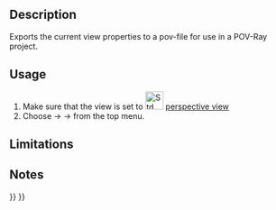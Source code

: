 <languages/>

{{Docnav
|[[Raytracing_Render|Render]]
|[[Raytracing_WriteCamera|Export camera to povray]]
|[[Raytracing_Workbench|Raytracing]]
|IconL=Raytracing_Render.svg
|IconR=Raytracing_WriteCamera.svg
|IconC=Workbench_Raytracing.svg
}}

<div class="mw-translate-fuzzy">
{{GuiCommand/ru
|Name=Raytracing WriteView 
|Name/ru=Raytracing WriteView 
|MenuLocation=Трассировка лучей → Экспорт вида в POV-Ray
|Workbenches=[[Raytracing_Workbench/ru|Raytracing]]
|Shortcut=
|SeeAlso=
}}
</div>

==Description==

Exports the current view properties to a pov-file for use in a POV-Ray project.

==Usage==

# Make sure that the view is set to [[Image:Std_PerspectiveCamera.svg|32px|link=Std_PerspectiveCamera]] [[Std_PerspectiveCamera|perspective view]]
# Choose {{KEY|Raytracing}}  →  {{KEY|Utilities}}  →{{KEY|[[Image:Raytracing_WriteView.svg|32px]] Export view to POV-Ray...}} from the top menu.

==Limitations==


==Notes==


{{Docnav
|[[Raytracing_Render|Render]]
|[[Raytracing_WriteCamera|Export camera to povray]]
|[[Raytracing_Workbench|Raytracing]]
|IconL=Raytracing_Render.svg
|IconR=Raytracing_WriteCamera.svg
|IconC=Workbench_Raytracing.svg
}}

{{Raytracing_Tools_navi{{#translation:}}}}
{{Userdocnavi{{#translation:}}}}
